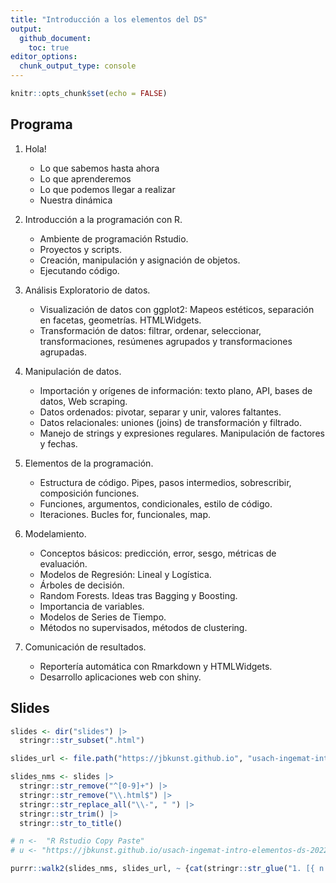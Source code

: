 ```yaml
---
title: "Introducción a los elementos del DS"
output:
  github_document:
    toc: true
editor_options: 
  chunk_output_type: console
---
```


```r
knitr::opts_chunk$set(echo = FALSE)
```

## Programa

1.  Hola!

    -   Lo que sabemos hasta ahora
    -   Lo que aprenderemos
    -   Lo que podemos llegar a realizar
    -   Nuestra dinámica

2.  Introducción a la programación con R.

    -   Ambiente de programación Rstudio.
    -   Proyectos y scripts.
    -   Creación, manipulación y asignación de objetos.
    -   Ejecutando código.

3.  Análisis Exploratorio de datos.

    -   Visualización de datos con ggplot2: Mapeos estéticos, separación en facetas, geometrías. HTMLWidgets.
    -   Transformación de datos: filtrar, ordenar, seleccionar, transformaciones, resúmenes agrupados y transformaciones agrupadas.

4.  Manipulación de datos.

    -   Importación y orígenes de información: texto plano, API, bases de datos, Web scraping.
    -   Datos ordenados: pivotar, separar y unir, valores faltantes.
    -   Datos relacionales: uniones (joins) de transformación y filtrado.
    -   Manejo de strings y expresiones regulares. Manipulación de factores y fechas.

5.  Elementos de la programación.

    -   Estructura de código. Pipes, pasos intermedios, sobrescribir, composición funciones. 
    -   Funciones, argumentos, condicionales, estilo de código.
    -   Iteraciones. Bucles for, funcionales, map.

6.  Modelamiento.

    -   Conceptos básicos: predicción, error, sesgo, métricas de evaluación.
    -   Modelos de Regresión: Lineal y Logística.
    -   Árboles de decisión.
    -   Random Forests. Ideas tras Bagging y Boosting.
    -   Importancia de variables.
    -   Modelos de Series de Tiempo.
    -   Métodos no supervisados, métodos de clustering.

7.  Comunicación de resultados.

    -   Reportería automática con Rmarkdown y HTMLWidgets.
    -   Desarrollo aplicaciones web con shiny.


## Slides

```r
slides <- dir("slides") |> 
  stringr::str_subset(".html")

slides_url <- file.path("https://jbkunst.github.io", "usach-ingemat-intro-elementos-ds-202201", slides)

slides_nms <- slides |> 
  stringr::str_remove("^[0-9]+") |> 
  stringr::str_remove("\\.html$") |> 
  stringr::str_replace_all("\\-", " ") |> 
  stringr::str_trim() |> 
  stringr::str_to_title()

# n <-  "R Rstudio Copy Paste"
# u <- "https://jbkunst.github.io/usach-ingemat-intro-elementos-ds-202201/01-R-Rstudio-copy-paste.html"

purrr::walk2(slides_nms, slides_url, ~ {cat(stringr::str_glue("1. [{ n }]({ u })", n = .x, u = .y)); cat("\n")})
```

